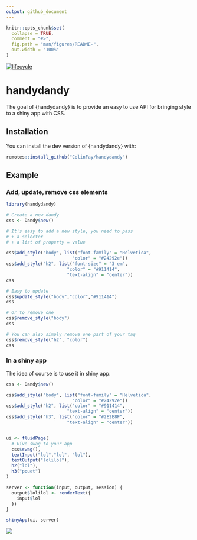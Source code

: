 ```yaml
---
output: github_document
---
```


<!-- README.md is generated from README.Rmd. Please edit that file -->

```r
knitr::opts_chunk$set(
  collapse = TRUE,
  comment = "#>",
  fig.path = "man/figures/README-",
  out.width = "100%"
)
```

[![lifecycle](https://img.shields.io/badge/lifecycle-experimental-orange.svg)](https://www.tidyverse.org/lifecycle/#experimental)

# handydandy

The goal of {handydandy} is to provide an easy to use API for bringing style to a shiny app with CSS.

## Installation

You can install the dev version of {handydandy} with:

``` r
remotes::install_github("ColinFay/handydandy")
```

## Example

### Add, update, remove css elements

```r
library(handydandy)

# Create a new dandy
css <- Dandy$new()

# It's easy to add a new style, you need to pass 
# + a selector
# + a list of property = value

css$add_style("body", list("font-family" = "Helvetica",
                         "color" = "#24292e"))
css$add_style("h2", list("font-size" = "3 em",
                       "color" = "#911414",
                       "text-align" = "center"))
css

# Easy to update
css$update_style("body","color","#911414")
css

# Or to remove one 
css$remove_style("body")
css

# You can also simply remove one part of your tag
css$remove_style("h2", "color")
css
```

### In a shiny app

The idea of course is to use it in shiny app: 

```r
css <- Dandy$new()

css$add_style("body", list("font-family" = "Helvetica",
                         "color" = "#24292e"))
css$add_style("h2", list("color" = "#911414",
                       "text-align" = "center"))
css$add_style("h3", list("color" = "#2E2E8F",
                       "text-align" = "center"))


ui <- fluidPage(
  # Give swag to your app
  css$swag(),
  textInput("lol","lol", "lol"),
  textOutput("lolilol"),
  h2("lol"),
  h3("pouet")
)

server <- function(input, output, session) {
  output$lolilol <- renderText({
    input$lol
  })
}

shinyApp(ui, server)
```

![](readme-fig/handydandy.png)


